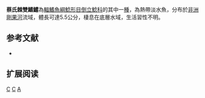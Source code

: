 {{Speciesbox 
| genus = Acanthocleithron
| species = chapini
| status = LC
| status_system = IUCN3.1
| authority = Nichols & Griscom, 1917
}}

'''蔡氏棘雙鰭鱨'''為[[輻鰭魚綱|輻鰭魚綱]][[鯰形目|鯰形目]][[倒立鯰科|倒立鯰科]]的其中一[[種|種]]，為熱帶淡水魚，分布於[[非洲|非洲]][[剛果河|剛果河]]流域，體長可達5.5公分，棲息在底層水域，生活習性不明。

==参考文献==
*{{FishBase_species|genus=Acanthocleithron|species=chapini|year=2015|month=5}}

== 扩展阅读 ==
{{refbegin}}
{{wikispecies-inline|Acanthocleithron chapini|蔡氏棘雙鰭鱨}}
{{refend}}
{{Taxonbar|from=Q3763409}}

[[Category:IUCN红色名录无危物种|C]]
[[Category:棘雙鰭鱨屬|C]]
[[Category:1917年描述的鱼类|A]]


{{animal-stub}}